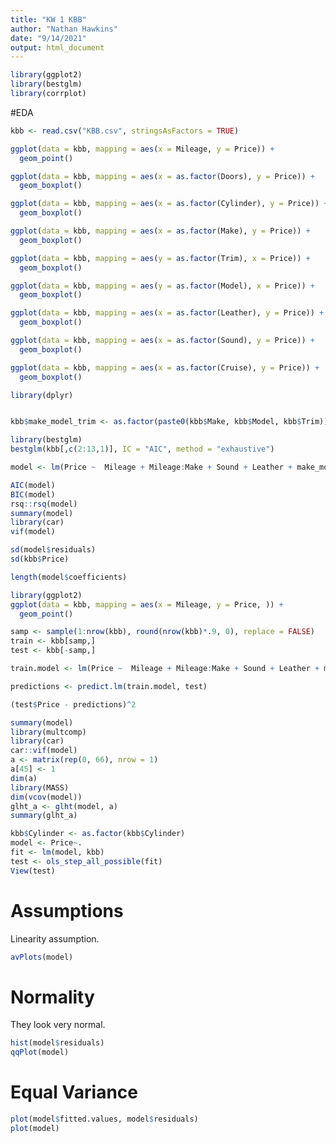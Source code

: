 ---
title: "KW 1 KBB"
author: "Nathan Hawkins"
date: "9/14/2021"
output: html_document
---
```{r}
library(ggplot2)
library(bestglm)
library(corrplot)
```


#EDA
```{r}
kbb <- read.csv("KBB.csv", stringsAsFactors = TRUE)

ggplot(data = kbb, mapping = aes(x = Mileage, y = Price)) + 
  geom_point() 

ggplot(data = kbb, mapping = aes(x = as.factor(Doors), y = Price)) + 
  geom_boxplot() 

ggplot(data = kbb, mapping = aes(x = as.factor(Cylinder), y = Price)) + 
  geom_boxplot() 

ggplot(data = kbb, mapping = aes(x = as.factor(Make), y = Price)) + 
  geom_boxplot() 

ggplot(data = kbb, mapping = aes(y = as.factor(Trim), x = Price)) + 
  geom_boxplot() 

ggplot(data = kbb, mapping = aes(y = as.factor(Model), x = Price)) + 
  geom_boxplot() 

ggplot(data = kbb, mapping = aes(x = as.factor(Leather), y = Price)) + 
  geom_boxplot()

ggplot(data = kbb, mapping = aes(x = as.factor(Sound), y = Price)) + 
  geom_boxplot()

ggplot(data = kbb, mapping = aes(x = as.factor(Cruise), y = Price)) + 
  geom_boxplot()
```



```{r}
library(dplyr)


kbb$make_model_trim <- as.factor(paste0(kbb$Make, kbb$Model, kbb$Trim))

library(bestglm)
bestglm(kbb[,c(2:13,1)], IC = "AIC", method = "exhaustive")

model <- lm(Price ~  Mileage + Mileage:Make + Sound + Leather + make_model_trim , data = kbb)

AIC(model)
BIC(model)
rsq::rsq(model)
summary(model)
library(car)
vif(model)

sd(model$residuals)
sd(kbb$Price)

length(model$coefficients)

library(ggplot2)
ggplot(data = kbb, mapping = aes(x = Mileage, y = Price, )) + 
  geom_point()
```

```{r}
samp <- sample(1:nrow(kbb), round(nrow(kbb)*.9, 0), replace = FALSE)
train <- kbb[samp,]
test <- kbb[-samp,]

train.model <- lm(Price ~  Mileage + Mileage:Make + Sound + Leather + make_model_trim , data = train)

predictions <- predict.lm(train.model, test)

(test$Price - predictions)^2
```



```{r}

summary(model)
library(multcomp)
library(car)
car::vif(model)
a <- matrix(rep(0, 66), nrow = 1)
a[45] <- 1
dim(a)
library(MASS)
dim(vcov(model))
glht_a <- glht(model, a)
summary(glht_a)
```


```{r include = FALSE}
kbb$Cylinder <- as.factor(kbb$Cylinder)
model <- Price~.
fit <- lm(model, kbb)
test <- ols_step_all_possible(fit)
View(test)

```


# Assumptions

Linearity assumption.
```{r}
avPlots(model)
```

# Normality

They look very normal.
```{r}
hist(model$residuals)
qqPlot(model)
```
# Equal Variance

```{r}
plot(model$fitted.values, model$residuals)
plot(model)
```



```{r}

```

